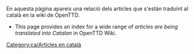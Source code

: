 En aquesta pàgina apareix una relació dels articles que s'estàn traduïnt al català en la wiki de OpenTTD.

* This page provides an index for a wide range of ''articles are being translated into Catalan'' in OpenTTD Wiki.

[[Category:ca/Articles en català]]